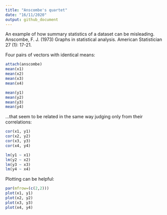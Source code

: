 ```yaml
---
title: "Anscombe's quartet"
date: "16/11/2020"
output: github_document
---
```


An example of how summary statistics of a dataset can be misleading. Anscombe, F. J. (1973) Graphs in statistical analysis. American Statistician 27 (1): 17-21.

Four pairs of vectors with identical means:

```r
attach(anscombe)
mean(x1)
mean(x2)
mean(x3)
mean(x4)

mean(y1)
mean(y2)
mean(y3)
mean(y4)
```

...that seem to be related in the same way judging only from their correlations:

```r
cor(x1, y1)
cor(x2, y2)
cor(x3, y3)
cor(x4, y4)

lm(y1 ~ x1)
lm(y2 ~ x2)
lm(y3 ~ x3)
lm(y4 ~ x4)
```

Plotting can be helpful:

```r
par(mfrow=(c(2,2)))
plot(x1, y1)
plot(x2, y2)
plot(x3, y3)
plot(x4, y4)
```


